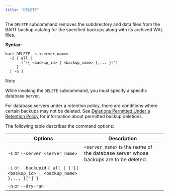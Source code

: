 ```yaml
---
title: "DELETE"
---
```


<div id="delete" class="registered_link"></div>


The `DELETE` subcommand removes the subdirectory and data files from the BART backup catalog for the specified backups along with its archived WAL files.

**Syntax:**

``` text
bart DELETE –s <server_name>
  -i { all |
       [']{ <backup_id> | <backup_name> },... }[']
     }
  [ -n ]
```

<div class="note">

<div class="title">

Note

</div>

While invoking the `DELETE` subcommand, you must specify a specific database server.

</div>

For database servers under a retention policy, there are conditions where certain backups may not be deleted. See [Deletions Permitted Under a Retention Policy](../../03_using_bart/02_managing_backups_using_a_retention_policy/#deletions_permitted_under_retention_policy) for information about permitted backup deletions.

The following table describes the command options:

| Options                                                                        | Description                                                                                                                                                                                                                                                                                                                                                                                                                                                                         |
| ------------------------------------------------------------------------------ | ----------------------------------------------------------------------------------------------------------------------------------------------------------------------------------------------------------------------------------------------------------------------------------------------------------------------------------------------------------------------------------------------------------------------------------------------------------------------------------- |
| `-s` or `--server <server_name>`                                               | `<server_name>` is the name of the database server whose backups are to be deleted.                                                                                                                                                                                                                                                                                                                                                                                                 |
| `-i` or `--backupid` `{ all \| [']{ <backup_id> \| <backup_name> },... }['] }` | | `<backup_id>` is the backup identifier of the backup to be deleted and `<backup_name>` is the user-defined alphanumeric name for the backup. | Multiple backup identifiers and backup names may be specified in a comma-separated list. The list must be enclosed within single quotes if there is any white space appearing before or after each comma. | If `all` is specified, all of the backups and their archived WAL files for the specified database server are deleted.  |
| `-n` or `--dry-run`                                                            | | Displays the results as if the deletions were done, however, no physical removal of the files are actually performed. In other words, a test run is performed so that you can see the potential results prior to actually initiating the action. | After the deletion, the BART backup catalog for the database server no longer contains the corresponding directory for the deleted backup ID. The `archived_wals` subdirectory no longer contains the WAL files of the backup. |
